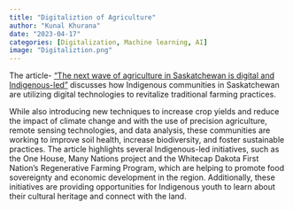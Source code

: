 ---
title: "Digitaliztion of Agriculture"
author: "Kunal Khurana"
date: "2023-04-17"
categories: [Digitalization, Machine learning, AI]
image: "Digitaliztion.png"
---

The article- ["The next wave of agriculture in Saskatchewan is digital and Indigenous-led"](https://paletteskills.org/resources/the-next-wave-of-agriculture-in-saskatchewan-is-digital-and-indigenous-led) discusses how Indigenous communities in Saskatchewan are utilizing digital technologies to revitalize traditional farming practices.


While also introducing new techniques to increase crop yields and reduce the impact of climate change and with the use of precision agriculture, remote sensing technologies, and data analysis, these communities are working to improve soil health, increase biodiversity, and foster sustainable practices. The article highlights several Indigenous-led initiatives, such as the One House, Many Nations project and the Whitecap Dakota First Nation's Regenerative Farming Program, which are helping to promote food sovereignty and economic development in the region. Additionally, these initiatives are providing opportunities for Indigenous youth to learn about their cultural heritage and connect with the land.